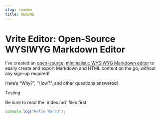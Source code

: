 ```yaml
---
slug: readme
title: README
---
```


# Vrite Editor: Open-Source WYSIWYG Markdown Editor

I’ve created an [open-source](https://github.com/vriteio/vrite), [minimalistic WYSIWYG Markdown editor](https://editor.vrite.io/) to easily create and export Markdown and HTML content on the go, without any sign-up required!

Here’s “Why?”, “How?”, and other questions answered!

Testing

<Note readThis isThisATest="maybe">
Be sure to read the `index.md` files first.
</Note>

```javascript title="test.js" npm2yarn
console.log("Hello World");
```